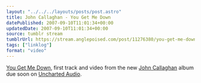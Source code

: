 ```yaml
---
layout: "../../../layouts/posts/post.astro"
title: John Callaghan - You Get Me Down
datePublished: 2007-09-10T11:01:34+00:00
updatedDate: 2007-09-10T11:01:34+00:00
source: tumblr stream
tumblrUrl: https://stream.anglepoised.com/post/11276380/you-get-me-down-first-track-and-video-from-the
tags: ["linklog"]
format: "video"
---
```



<YouTube id="https://www.youtube.com/watch?v=7-GtnmSXEc4" />

[You Get Me Down][1], first track and video from the new [John Callaghan][2] album due soon on [Uncharted Audio][3].

[1]: https://www.youtube.com/watch?v=7-GtnmSXEc4
[2]: http://www.johncallaghan.co.uk/
[3]: http://www.unchartedaudio.com/
